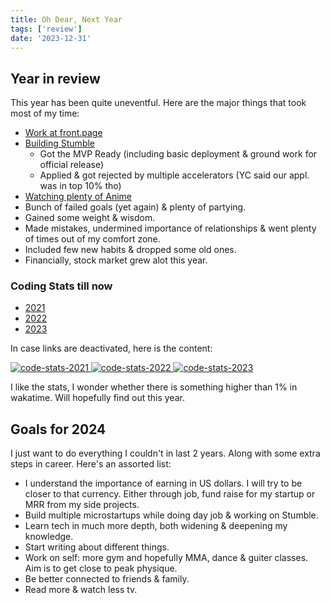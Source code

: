 ```yaml
---
title: Oh Dear, Next Year
tags: ['review']
date: '2023-12-31'
---
```


## Year in review
This year has been quite uneventful. Here are the major things that took most of my time:

- [Work at front.page](https://tungsten-cesium-c0c.notion.site/My-Contributions-2bb219ac00714c429a1775e1b46048ad?pvs=74)
- [Building Stumble](https://www.getstumble.app/)
  - Got the MVP Ready (including basic deployment & ground work for official release)
  - Applied & got rejected by multiple accelerators (YC said our appl. was in top 10% tho)
- [Watching plenty of Anime](https://www.imdb.com/list/ls563738714/)
- Bunch of failed goals (yet again) & plenty of partying.
- Gained some weight & wisdom.
- Made mistakes, undermined importance of relationships & went plenty of times out of my comfort zone.
- Included few new habits & dropped some old ones.
- Financially, stock market grew alot this year.

### Coding Stats till now

- [2021](https://wakatime.com/a-look-back-at-2021/e9f2255d-1425-4ac4-8b37-57e2e15adb45/gbxrrenlze)
- [2022](https://wakatime.com/a-look-back-at-2022/e9f2255d-1425-4ac4-8b37-57e2e15adb45/jngmehthzb)
- [2023](https://wakatime.com/a-look-back-at-2023/e9f2255d-1425-4ac4-8b37-57e2e15adb45/rmhoebcehy)

In case links are deactivated, here is the content:

<div style={{display:"flex", gap: 10}}>
  <a href="/static/images/wakatime/code-stats-2021.webp" target="_blank">
    <img loading="lazy" width={100} src="/static/images/wakatime/code-stats-2021.webp" alt="code-stats-2021"/>
  </a>
  <a href="/static/images/wakatime/code-stats-2022.webp" target="_blank">
    <img loading="lazy" width={100} src="/static/images/wakatime/code-stats-2022.webp" alt="code-stats-2022"/>
  </a>
  <a href="/static/images/wakatime/code-stats-2023.webp" target="_blank">
    <img loading="lazy" width={100} src="/static/images/wakatime/code-stats-2023.webp" alt="code-stats-2023"/>
  </a>
</div>

I like the stats, I wonder whether there is something higher than 1% in wakatime. Will hopefully find out this year.

## Goals for 2024
I just want to do everything I couldn't in last 2 years. Along with some extra steps in career. Here's an assorted list:

- I understand the importance of earning in US dollars. I will try to be closer to that currency. Either through job, fund raise for my startup or MRR from my side projects.
- Build multiple microstartups while doing day job & working on Stumble.
- Learn tech in much more depth, both widening & deepening my knowledge.
- Start writing about different things.
- Work on self: more gym and hopefully MMA, dance & guiter classes. Aim is to get close to peak physique.
- Be better connected to friends & family.
- Read more & watch less tv.
